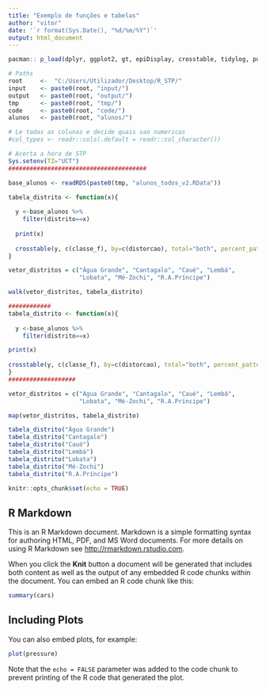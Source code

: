 ```yaml
---
title: "Exemplo de funções e tabelas"
author: "vitor"
date: '`r format(Sys.Date(), "%d/%m/%Y")`'
output: html_document
---
```



```r
pacman:: p_load(dplyr, ggplot2, gt, epiDisplay, crosstable, tidylog, purrr)

# Paths
root     <-  "C:/Users/Utilizador/Desktop/R_STP/"
input    <- paste0(root, "input/")
output   <- paste0(root, "output/")
tmp      <- paste0(root, "tmp/")
code     <- paste0(root, "code/")
alunos   <- paste0(root, "alunos/")

# Le todas as colunas e decide quais sao numericas
#col_types <- readr::cols(.default = readr::col_character())

# Acerta a hora de STP
Sys.setenv(TZ="UCT")
#######################################

base_alunos <- readRDS(paste0(tmp, "alunos_todos_v2.RData"))

```

```r
tabela_distrito <- function(x){
  
  y <-base_alunos %>% 
    filter(distrito==x)
  
  print(x)  
  
  crosstable(y, c(classe_f), by=c(distorcao), total="both", percent_pattern="{n} ({p_row})", percent_digits=0) %>% as_flextable()
}

vetor_distritos = c("Água Grande", "Cantagalo", "Caué", "Lembá",
                    "Lobata", "Mé-Zochi", "R.A.Príncipe")

walk(vetor_distritos, tabela_distrito)
```



```r

############
tabela_distrito <- function(x){
  
  y <-base_alunos %>% 
    filter(distrito==x)

print(x)  
  
crosstable(y, c(classe_f), by=c(distorcao), total="both", percent_pattern="{n} ({p_row})", percent_digits=0) %>% as_flextable()
}
###################

vetor_distritos = c("Água Grande", "Cantagalo", "Caué", "Lembá",
                    "Lobata", "Mé-Zochi", "R.A.Príncipe")

map(vetor_distritos, tabela_distrito)

tabela_distrito("Água Grande")
tabela_distrito("Cantagalo")
tabela_distrito("Caué")
tabela_distrito("Lembá")
tabela_distrito("Lobata")
tabela_distrito("Mé-Zochi")
tabela_distrito("R.A.Príncipe")

```





```r
knitr::opts_chunk$set(echo = TRUE)
```

## R Markdown

This is an R Markdown document. Markdown is a simple formatting syntax for authoring HTML, PDF, and MS Word documents. For more details on using R Markdown see <http://rmarkdown.rstudio.com>.

When you click the **Knit** button a document will be generated that includes both content as well as the output of any embedded R code chunks within the document. You can embed an R code chunk like this:

```r
summary(cars)
```

## Including Plots

You can also embed plots, for example:

```r
plot(pressure)
```

Note that the `echo = FALSE` parameter was added to the code chunk to prevent printing of the R code that generated the plot.
